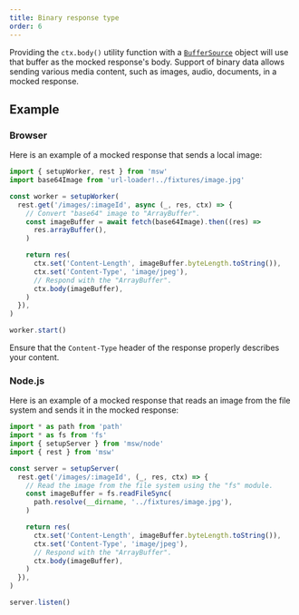 ```yaml
---
title: Binary response type
order: 6
---
```


Providing the `ctx.body()` utility function with a [`BufferSource`](https://developer.mozilla.org/en-US/docs/Web/API/BufferSource) object will use that buffer as the mocked response's body. Support of binary data allows sending various media content, such as images, audio, documents, in a mocked response.

## Example

### Browser

Here is an example of a mocked response that sends a local image:

```js showLineNumbers focusedLines=6-9,12-15
import { setupWorker, rest } from 'msw'
import base64Image from 'url-loader!../fixtures/image.jpg'

const worker = setupWorker(
  rest.get('/images/:imageId', async (_, res, ctx) => {
    // Convert "base64" image to "ArrayBuffer".
    const imageBuffer = await fetch(base64Image).then((res) =>
      res.arrayBuffer(),
    )

    return res(
      ctx.set('Content-Length', imageBuffer.byteLength.toString()),
      ctx.set('Content-Type', 'image/jpeg'),
      // Respond with the "ArrayBuffer".
      ctx.body(imageBuffer),
    )
  }),
)

worker.start()
```

<Hint>
  Ensure that the <code>Content-Type</code> header of the response properly
  describes your content.
</Hint>

### Node.js

Here is an example of a mocked response that reads an image from the file system and sends it in the mocked response:

```js showLineNumbers focusedLines=8-11,14-17
import * as path from 'path'
import * as fs from 'fs'
import { setupServer } from 'msw/node'
import { rest } from 'msw'

const server = setupServer(
  rest.get('/images/:imageId', (_, res, ctx) => {
    // Read the image from the file system using the "fs" module.
    const imageBuffer = fs.readFileSync(
      path.resolve(__dirname, '../fixtures/image.jpg'),
    )

    return res(
      ctx.set('Content-Length', imageBuffer.byteLength.toString()),
      ctx.set('Content-Type', 'image/jpeg'),
      // Respond with the "ArrayBuffer".
      ctx.body(imageBuffer),
    )
  }),
)

server.listen()
```
